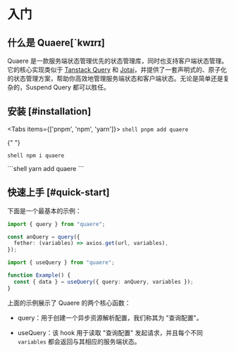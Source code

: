 
# 入门

## 什么是 Quaere[ˋkwɪrɪ]

Quaere 是一款服务端状态管理优先的状态管理库，同时也支持客户端状态管理。它的核心实现类似于 [Tanstack Query](https://github.com/tanstack/query) 和 [Jotai](https://github.com/pmndrs/jotai)，并提供了一套声明式的、原子化的状态管理方案，帮助你高效地管理服务端状态和客户端状态。无论是简单还是复杂的，Suspend Query 都可以胜任。

## 安装 [#installation]

<Tabs items={['pnpm', 'npm', 'yarn']}>
  <Tab>
    ```shell
    pnpm add quaere
    ```
  </Tab>

{" "}

<Tab>```shell npm i quaere ```</Tab>

  <Tab>
    ```shell
    yarn add quaere
    ```
  </Tab>
</Tabs>

## 快速上手 [#quick-start]

下面是一个最基本的示例：

```ts
import { query } from "quaere";

const anQuery = query({
  fether: (variables) => axios.get(url, variables),
});
```

```ts
import { useQuery } from "quaere";

function Example() {
  const { data } = useQuery({ query: anQuery, variables });
}
```

上面的示例展示了 Quaere 的两个核心函数：

- query：用于创建一个异步资源解析配置，我们称其为 "查询配置"。

- useQuery：该 hook 用于读取 "查询配置" 发起请求，并且每个不同 `variables` 都会返回与其相应的服务端状态。
